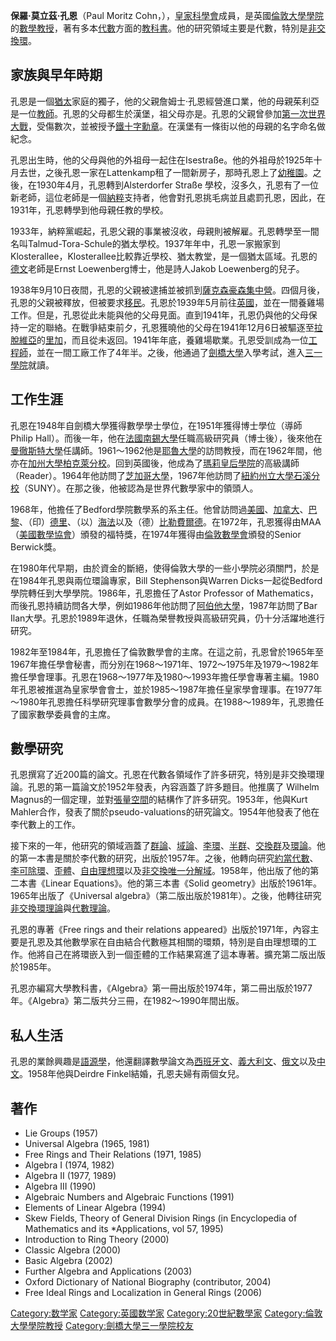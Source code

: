 {{Untranslated-jargon|time=2011-12-10}}
{{Infobox_Scientist
| name = 孔恩
| image = Paul Moritz Cohn.jpg
| image_size=300px
| caption = Paul Cohn 於1989年
| birth_date  = {{birth date|1924|1|8|mf=y}}
| birth_place = [[德國|德國]][[漢堡|漢堡]]
| death_date  = {{death date and age|2006|4|20|1924|1|8|mf=y}}
| death_place = {{GBR}}[[倫敦|倫敦]]
| residence = [[德国|德国]]
| nationality = [[德國|德國]]（1924年－1939年） <br>[[英國|英國]]（1939年－2006年）
| field = [[数学|数学]]
| work_institutions = [[倫敦大學學院|倫敦大學學院]]
| 母校 = [[劍橋大學|劍橋大學]]
| known_for  = [[代數|代數]]<br>[[非交換環|非交換環]]
| prizes = [[皇家科學會成員|皇家科學會成員]](FRS)
}}

'''保羅·莫立茲·孔恩'''（Paul Moritz Cohn，{{Bd|1924年|1月8日[[德國|德國]][[漢堡|漢堡]]|2006年|4月20日[[英國|英國]][[倫敦|倫敦]]}}），[[皇家科學會|皇家科學會]]成員，是英國[[倫敦大學學院|倫敦大學學院]]的[[數學|數學]][[教授|教授]]，著有多本[[代數|代數]]方面的[[教科書|教科書]]。他的研究領域主要是代數，特別是[[非交換環|非交換環]]。

== 家族與早年時期 ==
孔恩是一個[[猶太|猶太]]家庭的獨子，他的父親詹姆士·孔恩經營進口業，他的母親茱利亞是一位[[教師|教師]]。孔恩的父母都生於漢堡，祖父母亦是。孔恩的父親曾參加[[第一次世界大戰|第一次世界大戰]]，受傷數次，並被授予[[鐵十字勳章|鐵十字勳章]]。在漢堡有一條街以他的母親的名字命名做紀念。

孔恩出生時，他的父母與他的外祖母一起住在Isestraße。他的外祖母於1925年十月去世，之後孔恩一家在Lattenkamp租了一間新房子，那時孔恩上了[[幼稚園|幼稚園]]。之後，在1930年4月，孔恩轉到Alsterdorfer Straße 學校，沒多久，孔恩有了一位新老師，這位老師是一個[[納粹|納粹]]支持者，他會對孔恩挑毛病並且處罰孔恩，因此，在1931年，孔恩轉學到他母親任教的學校。

1933年，納粹黨崛起，孔恩父親的事業被沒收，母親則被解雇。孔恩轉學至一間名叫Talmud-Tora-Schule的猶太學校。1937年年中，孔恩一家搬家到Klosterallee，Klosterallee比較靠近學校、猶太教堂，是一個猶太區域。孔恩的[[德文|德文]]老師是Ernst Loewenberg博士，他是詩人Jakob Loewenberg的兒子。

1938年9月10日夜間，孔恩的父親被逮捕並被抓到[[薩克森豪森集中營|薩克森豪森集中營]]。四個月後，孔恩的父親被釋放，但被要求[[移民|移民]]。孔恩於1939年5月前往[[英國|英國]]，並在一間養雞場工作。但是，孔恩從此未能與他的父母見面。直到1941年，孔恩仍與他的父母保持一定的聯絡。在戰爭結束前夕，孔恩獲曉他的父母在1941年12月6日被驅逐至[[拉脫維亞|拉脫維亞]]的[[里加|里加]]，而且從未返回。1941年年底，養雞場歇業。孔恩受訓成為一位[[工程師|工程師]]，並在一間工廠工作了4年半。之後，他通過了[[劍橋大學|劍橋大學]]入學考試，進入[[三一學院|三一學院]]就讀。

== 工作生涯 ==
孔恩在1948年自劍橋大學獲得數學學士學位，在1951年獲得博士學位（導師 Philip Hall）。而後一年，他在[[法國|法國]][[南錫大學|南錫大學]]任職高級研究員（博士後），後來他在[[曼徹斯特大學|曼徹斯特大學]]任講師。1961～1962他是[[耶魯大學|耶魯大學]]的訪問教授，而在1962年間，他亦在[[加州大學柏克萊分校|加州大學柏克萊分校]]。回到英國後，他成為了[[瑪莉皇后學院|瑪莉皇后學院]]的高級講師（Reader）。1964年他訪問了[[芝加哥大學|芝加哥大學]]，1967年他訪問了[[紐約州立大學石溪分校|紐約州立大學石溪分校]]（SUNY）。在那之後，他被認為是世界代數學家中的領頭人。

1968年，他擔任了Bedford學院數學系的系主任。他曾訪問過[[美國|美國]]、[[加拿大|加拿大]]、[[巴黎|巴黎]]、（印）[[德里|德里]]、（以）[[海法|海法]]以及（德）[[比勒費爾德|比勒費爾德]]。在1972年，孔恩獲得由MAA（[[美國數學協會|美國數學協會]]）頒發的福特獎，在1974年獲得由[[倫敦數學會|倫敦數學會]]頒發的Senior Berwick獎。

在1980年代早期，由於資金的斷絕，使得倫敦大學的一些小學院必須關門，於是在1984年孔恩與兩位環論專家，Bill Stephenson與Warren Dicks一起從Bedford學院轉任到大學學院。1986年，孔恩擔任了Astor Professor of Mathematics，而後孔恩持續訪問各大學，例如1986年他訪問了[[阿伯他大學|阿伯他大學]]，1987年訪問了Bar Ilan大學。孔恩於1989年退休，任職為榮譽教授與高級研究員，仍十分活躍地進行研究。

1982年至1984年，孔恩擔任了倫敦數學會的主席。在這之前，孔恩曾於1965年至1967年擔任學會秘書，而分別在1968～1971年、1972～1975年及1979～1982年擔任學會理事。孔恩在1968～1977年及1980～1993年擔任學會專著主編。1980年孔恩被推選為皇家學會會士，並於1985～1987年擔任皇家學會理事。在1977年～1980年孔恩擔任科學研究理事會數學分會的成員。在1988～1989年，孔恩擔任了國家數學委員會的主席。

== 數學研究 ==
孔恩撰寫了近200篇的論文。孔恩在代數各領域作了許多研究，特別是非交換環理論。孔恩的第一篇論文於1952年發表，內容涵蓋了許多題目。他推廣了 Wilhelm Magnus的一個定理，並對[[張量空間|張量空間]]的結構作了許多研究。1953年，他與Kurt Mahler合作，發表了關於pseudo-valuations的研究論文。1954年他發表了他在李代數上的工作。

接下來的一年，他研究的領域涵蓋了[[群論|群論]]、[[域論|域論]]、[[李環|李環]]、[[半群|半群]]、[[交換群|交換群]]及[[環論|環論]]。他的第一本書是關於李代數的研究，出版於1957年。之後，他轉向研究[[約當代數|約當代數]]、[[李可除環|李可除環]]、[[歪體|歪體]]、[[自由理想環|自由理想環]]以及[[非交換唯一分解域|非交換唯一分解域]]。1958年，他出版了他的第二本書《Linear Equations》。他的第三本書《Solid geometry》出版於1961年。1965年出版了《Universal algebra》（第二版出版於1981年）。之後，他轉往研究[[非交換環理論|非交換環理論]]與[[代數理論|代數理論]]。

孔恩的專著《Free rings and their relations appeared》出版於1971年，內容主要是孔恩及其他數學家在自由結合代數極其相關的環類，特別是自由理想環的工作。他將自己在將環嵌入到一個歪體的工作結果寫進了這本專著。擴充第二版出版於1985年。

孔恩亦編寫大學教科書，《Algebra》第一冊出版於1974年，第二冊出版於1977年。《Algebra》第二版共分三冊，在1982～1990年間出版。

== 私人生活 ==
孔恩的業餘興趣是[[語源學|語源學]]，他還翻譯數學論文為[[西班牙文|西班牙文]]、[[義大利文|義大利文]]、[[俄文|俄文]]以及[[中文|中文]]。1958年他與Deirdre Finkel結婚，孔恩夫婦有兩個女兒。

== 著作 ==
* Lie Groups (1957)
* Universal Algebra (1965, 1981)
* Free Rings and Their Relations (1971, 1985)
* Algebra I (1974, 1982)
* Algebra II (1977, 1989)
* Algebra III (1990)
* Algebraic Numbers and Algebraic Functions (1991)
* Elements of Linear Algebra (1994)
* Skew Fields, Theory of General Division Rings (in Encyclopedia of Mathematics and its *Applications, vol 57, 1995)
* Introduction to Ring Theory (2000)
* Classic Algebra (2000)
* Basic Algebra (2002)
* Further Algebra and Applications (2003)
* Oxford Dictionary of National Biography (contributor, 2004)
* Free Ideal Rings and Localization in General Rings (2006)

{{DEFAULTSORT: Cohn, Paul}}
[[Category:数学家|Category:数学家]]
[[Category:英國数学家|Category:英國数学家]]
[[Category:20世紀數學家|Category:20世紀數學家]]
[[Category:倫敦大學學院教授|Category:倫敦大學學院教授]]
[[Category:劍橋大學三一學院校友|Category:劍橋大學三一學院校友]]